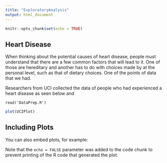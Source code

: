 ```yaml
---
title: "ExploratoryAnalysis"
output: html_document
---
```


```r
knitr::opts_chunk$set(echo = TRUE)
```

## Heart Disease

When thinking about the potential causes of heart disease, people must understand that there are a few common factors that will lead to it. One of those are hereditary and another has to do with choices made by at the personal level, such as that of dietary choices. One of the points of data that we had.

Researchers from UCI collected the data of people who had experienced a heart disease as seen below and 
``` echo
read('DataPrep.R')
```
```r

plot(UCIPlot)
```

## Including Plots

You can also embed plots, for example:



Note that the `echo = FALSE` parameter was added to the code chunk to prevent printing of the R code that generated the plot.



